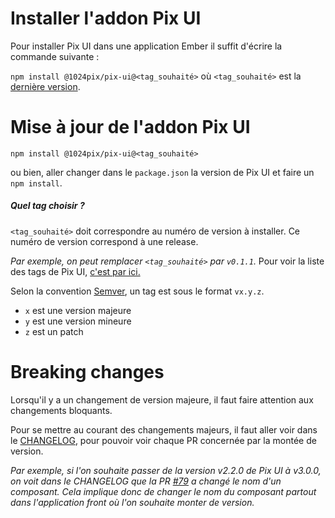 
<Meta title="Utiliser Pix UI/Installation" />

# Installer l'addon Pix UI

Pour installer Pix UI dans une application Ember il suffit d'écrire la commande suivante :

`npm install @1024pix/pix-ui@<tag_souhaité>` où `<tag_souhaité>` est la [dernière version](https://github.com/1024pix/pix-ui/tags).

# Mise à jour de l'addon Pix UI <a id="Addon"></a>

`npm install @1024pix/pix-ui@<tag_souhaité>`

ou bien, aller changer dans le `package.json` la version de Pix UI et faire un `npm install`.

##### Quel tag choisir ?

`<tag_souhaité>` doit correspondre au numéro de version à installer. Ce numéro de version correspond à une release.

_Par exemple, on peut remplacer `<tag_souhaité>` par `v0.1.1`._
Pour voir la liste des tags de Pix UI, [c'est par ici.](https://github.com/1024pix/pix-ui/tags)

Selon la convention [Semver](https://semver.org/lang/fr/), un tag est sous le format `vx.y.z`.

- `x` est une version majeure
- `y` est une version mineure
- `z` est un patch

# Breaking changes

Lorsqu'il y a un changement de version majeure, il faut faire attention aux changements bloquants.

Pour se mettre au courant des changements majeurs, il faut aller voir dans le [CHANGELOG](https://github.com/1024pix/pix-ui/blob/dev/CHANGELOG.md), pour pouvoir voir chaque PR concernée par la montée de version.

_Par exemple, si l'on souhaite passer de la version v2.2.0 de Pix UI à v3.0.0, on voit dans le CHANGELOG que la PR [#79](https://github.com/1024pix/pix-ui/pull/79) a changé le nom d'un composant.
Cela implique donc de changer le nom du composant partout dans l'application front où l'on souhaite monter de version._
